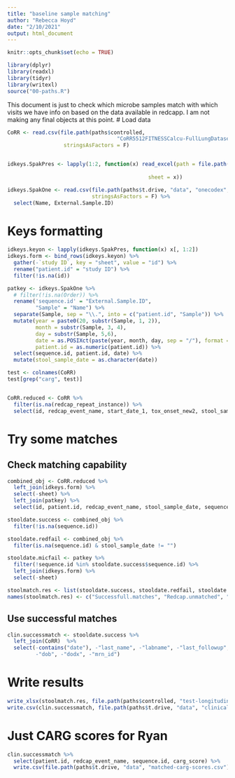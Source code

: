 ```yaml
---
title: "baseline sample matching"
author: "Rebecca Hoyd"
date: "2/10/2021"
output: html_document
---
```


```r
knitr::opts_chunk$set(echo = TRUE)

library(dplyr)
library(readxl)
library(tidyr)
library(writexl)
source("00-paths.R")
```

This document is just to check which microbe samples match with which visits we have info on based on the data available in redcapp. I am not making any final objects at this point.
# Load data

```r
CoRR <- read.csv(file.path(paths$controlled,
                                   "CoRR5512FITNESSCalcu-FullLungDataset2921_DATA_2021-02-09_1311.csv"),
                  stringsAsFactors = F)


idkeys.SpakPres <- lapply(1:2, function(x) read_excel(path = file.path(paths$controlled, 
                                                                       "OSU-18055 shared patient log.xlsx"),
                                             sheet = x))

idkeys.SpakOne <- read.csv(file.path(paths$t.drive, "data", "onecodex", "One Codex Sample Sheet.csv"),
                           stringsAsFactors = F) %>%
  select(Name, External.Sample.ID)
```

# Keys formatting
```r
idkeys.keyon <- lapply(idkeys.SpakPres, function(x) x[, 1:2])
idkeys.form <- bind_rows(idkeys.keyon) %>%
  gather(-`study ID`, key = "sheet", value = "id") %>%
  rename("patient.id" = "study ID") %>%
  filter(!is.na(id))

patkey <- idkeys.SpakOne %>%
  # filter(!is.na(Order)) %>%
  rename('sequence.id' = "External.Sample.ID",
         "Sample" = "Name") %>%
  separate(Sample, sep = "\\.", into = c("patient.id", "Sample")) %>%
  mutate(year = paste0(20, substr(Sample, 1, 2)),
         month = substr(Sample, 3, 4),
         day = substr(Sample, 5,6),
         date = as.POSIXct(paste(year, month, day, sep = "/"), format = "%Y/%m/%d"),
         patient.id = as.numeric(patient.id)) %>%
  select(sequence.id, patient.id, date) %>%
  mutate(stool_sample_date = as.character(date))

```

```r
test <- colnames(CoRR)
test[grep("carg", test)]


CoRR.reduced <- CoRR %>%
  filter(is.na(redcap_repeat_instance)) %>%
  select(id, redcap_event_name, start_date_1, tox_onset_new2, stool_sample_date)
```

# Try some matches

## Check matching capability

```r
combined_obj <- CoRR.reduced %>%
  left_join(idkeys.form) %>%
  select(-sheet) %>%
  left_join(patkey) %>%
  select(id, patient.id, redcap_event_name, stool_sample_date, sequence.id)

stooldate.success <- combined_obj %>%
  filter(!is.na(sequence.id))

stooldate.redfail <- combined_obj %>%
  filter(is.na(sequence.id) & stool_sample_date != "")

stooldate.micfail <- patkey %>%
  filter(!sequence.id %in% stooldate.success$sequence.id) %>%
  left_join(idkeys.form) %>%
  select(-sheet)

stoolmatch.res <- list(stooldate.success, stooldate.redfail, stooldate.micfail)
names(stoolmatch.res) <- c("Successfull.matches", "Redcap.unmatched", "Microbes.unmathced")
```

## Use successful matches

```r
clin.successmatch <- stooldate.success %>%
  left_join(CoRR)  %>%
  select(-contains("date"), -"last_name", -"labname", -"last_followup", -"lab_collection", -"id",
         -"dob", -"dodx", -"mrn_id")
```

# Write results

```r
write_xlsx(stoolmatch.res, file.path(paths$controlled, "test-longitudinal-matching_OneCodex.xlsx"))
write.csv(clin.successmatch, file.path(paths$t.drive, "data", "clinical-with-OCids_limited.csv"))
```

# Just CARG scores for Ryan

```r
clin.successmatch %>%
  select(patient.id, redcap_event_name, sequence.id, carg_score) %>%
  write.csv(file.path(paths$t.drive, "data", "matched-carg-scores.csv"), row.names = F)
```

